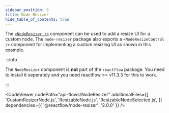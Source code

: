 ```yaml
---
sidebar_position: 9
title: Node Resizer
hide_table_of_contents: true
---
```



The [`<NodeResizer />`](/docs/api/nodes/node-resizer) component can be used to add a resize UI for a custom node. The `node-resizer` package also exports a `<NodeResizeControl />` component for implementing a custom resizing UI as shown in this example.

:::info

The `NodeResizer` component is **not** part of the `reactflow` package. You need to install it seperately and you need reactflow >= v11.3.3 for this to work.

:::

<CodeViewer
  codePath="api-flows/NodeResizer"
  additionalFiles={[
    'CustomResizerNode.js',
    'ResizableNode.js',
    'ResizableNodeSelected.js',
  ]}
  dependencies={{ '@reactflow/node-resizer': '2.0.0' }}
/>
